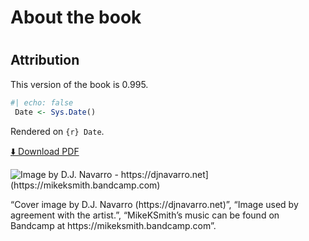 # About the book {.unnumbered #index}

#  {.unnumbered #index}

::: {.content-visible when-format=html}
# Attribution  {.unnumbered}

This version of the book is 0.995. 

```r
#| echo: false
 Date <- Sys.Date()
```

Rendered on `{r} Date`.  
::: 

::: {.content-visible when-format=html}
[⬇️ Download PDF](The-Lazy-Producer.pdf){.button .download-pdf target="_blank"}

![Image by D.J. Navarro - https://djnavarro.net](images/Album_Cover.png){fig-alt="Album cover for Mike K Smith's album \"The Lazy Producer\". The cover shows a generative art image created by Danielle Navarro which has two concentric circles white on indigo and black with many white slashes and whispers. The image has four quadrants. Near the centre are three V-shapes" fig-align="center"}](https://mikeksmith.bandcamp.com)
:::

"Cover image by D.J. Navarro (https://djnavarro.net)", "Image used by agreement with the artist.", "MikeKSmith's music can be found on Bandcamp at https://mikeksmith.bandcamp.com". 
